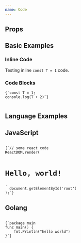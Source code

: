 ```yaml
---
name: Code
---
```



## Props

<Props of={Code}/>

## Basic Examples

### Inline Code

<Playground>
  <Text>Testing inline <Code lang="js">const T = 1</Code> code.</Text>
</Playground>

### Code Blocks

<Playground>
  <Code
    is="block"
    lang="javascript">{`const T = 1;
console.log(T + 2)`}
  </Code>
</Playground>

## Language Examples

## JavaScript

<Playground>
<Code lang='javascript'
    is="block"
>
{`// some react code
ReactDOM.render(
  <h1>Hello, world!</h1>,
  document.getElementById('root')
);`}
</Code>
</Playground>

## Golang

<Playground>
<Code lang='go' is="block">
{`package main
func main() {
    fmt.Println("hello world")
}`}
</Code>
</Playground>
